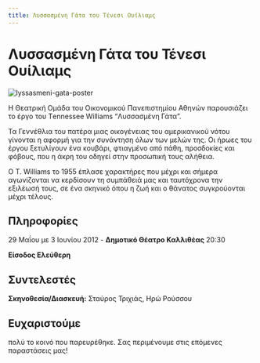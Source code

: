 ```yaml
---
title: Λυσσασμένη Γάτα του Τένεσι Ουίλιαμς
---
```



# Λυσσασμένη Γάτα του Τένεσι Ουίλιαμς

![lyssasmeni-gata-poster](/img/lyssasmeni-gata/poster.jpg)

Η Θεατρική Ομάδα του Οικονομικού Πανεπιστημίου Αθηνών παρουσιάζει το έργο του Τennessee Williams “Λυσσασμένη Γάτα”.

Τα Γεννέθλια του πατέρα μιας οικογένειας του αμερικανικού νότου γίνονται η αφορμή για την συνάντηση όλων των μελών της. Οι ήρωες του έργου ξετυλίγουν ένα κουβάρι, φτιαγμένο από πάθη, προσδοκίες και φόβους, που η άκρη του οδηγεί στην προσωπική τους αλήθεια.

Ο T. Williams το 1955 έπλασε χαρακτήρες που μέχρι και σήμερα αγωνίζονται να κερδίσουν τη συμπάθειά μας και ταυτόχρονα την εξιλέωσή τους, σε ένα σκηνικό όπου η ζωή και ο θάνατος συγκρούονται μέχρι τέλους.

## Πληροφορίες
29 Μαΐου με 3 Ιουνίου 2012 - **Δημοτικό Θέατρο Καλλιθέας** 20:30

**Είσοδος Ελεύθερη**

## Συντελεστές
**Σκηνοθεσία/Διασκευή:** Σταύρος Τριχιάς, Ηρώ Ρούσσου

## Ευχαριστούμε 
πολύ το κοινό που παρευρέθηκε. Σας περιμένουμε στις επόμενες παραστάσεις μας!

<ResponsiveYouTube videoId="YchctVcqZxw" />
